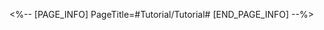<%-- [PAGE_INFO]
PageTitle=#Tutorial/Tutorial#
[END_PAGE_INFO] --%>
{{Tutorial
|sort      = 815202
|title     = Tutorial
|subtitle  = 
|type      = 
|about     = 
|image1    = Tutorial Tutorial 1.png{{subst:void|<!--$UPLOAD:<<SpriteOutput/TutorialPic/TutorialPage_815202.png>-<Tutorial Tutorial 1.png>-<Tutorial Files>>-->}}
|text1     = When the {{Color|h|nobold=1|Giftbox}} on the action bar takes action, {{Color|h|nobold=1|Breaks}} all enemy Weaknesses and greatly increases ally {{Color|h|nobold=1|ATK}} until the effect ends.<br />While the {{Color|h|nobold=1|Giftbox}}'s effect is active, {{Color|h|nobold=1|go all out}} and attack the enemy to deal more DMG!
|image2    = Tutorial Tutorial 2.png{{subst:void|<!--$UPLOAD:<<SpriteOutput/TutorialPic/TutorialPage_815502.png>-<Tutorial Tutorial 2.png>-<Tutorial Files>>-->}}
|text2     = Every time allies take action, they will {{Color|h|nobold=1|Advance the Giftbox's action Forward}} to receive the Giftbox buff more quickly.
}}